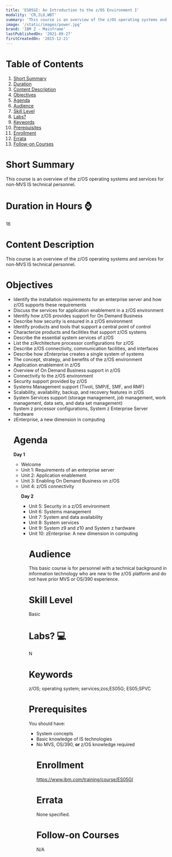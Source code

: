 ```yaml
---
title: 'ES05GI: An Introduction to the z/OS Environment I'
modality: 'CR,ILO,WBT'
summary: 'This course is an overview of the z/OS operating systems and services for non-MVS IS technical personnel.'
image: '/static/images/power.jpg'
brand: 'IBM Z - Mainframe'
lastPublishedOn: '2021-09-27'
firstCreatedOn: '2015-12-21'
---
```

# Table of Contents
1.  [Short Summary](#short-summary)
2.  [Duration](#duration-in-hours-)
3.  [Content Description](#content-description)
4.  [Objectives](#objectives)
5.  [Agenda](#agenda)
6.  [Audience](#audience)
7.  [Skill Level](#skill-level)
8.  [Labs?](#labs-)
9.  [Keywords](#keywords)
10. [Prerequisites](#prerequisites)
11. [Enrollment](#enrollment)
12. [Errata](#errata)
13. [Follow-on Courses](#follow-on-courses)

# Short Summary
This course is an overview of the z/OS operating systems and services for non-MVS IS technical personnel.

# Duration in Hours ⌚
16

# Content Description
<p>This course is an overview of the z/OS operating systems and services for non-MVS IS technical personnel.</p>

# Objectives
<ul />
	<li />Identify the installation requirements for an enterprise server and how z/OS supports these requirements
	<li />Discuss the services for application enablement in a z/OS environment
	<li />Identify how z/OS provides support for On Demand Business
	<li />Describe how security is ensured in a z/OS environment
	<li />Identify products and tools that support a central point of control
	<li />Characterize products and facilities that support z/OS systems
	<li />Describe the essential system services of z/OS
	<li />List the z/Architecture processor configurations for z/OS
	<li />Describe z/OS connectivity, communication facilities, and interfaces
	<li />Describe how zEnterprise creates a single system of systems
	<li />The concept, strategy, and benefits of the z/OS environment
	<li />Application enablement in z/OS
	<li />Overview of On Demand Business support in z/OS
	<li />Connectivity to the z/OS environment
	<li />Security support provided by z/OS
	<li />Systems Management support (Tivoli, SMP/E, SMF, and RMF)
	<li />Scalability, availability, backup, and recovery features in z/OS
	<li />System Services support (storage management, job management, work management, data sets, and data set management)
	<li />System z processor configurations, System z Enterprise Server hardware
	<li />zEnterprise, a new dimension in computing


# Agenda
<p><strong>Day 1</strong></p><ul /><li />Welcome<li />Unit 1: Requirements of an enterprise server<li />Unit 2: Application enablement<li />Unit 3: Enabling On Demand Business on z/OS<li />Unit 4: z/OS connectivity<p><strong>Day 2</strong></p><ul /><li />Unit 5: Security in a z/OS environment<li />Unit 6: Systems management<li />Unit 7: System and data availability<li />Unit 8: System services<li />Unit 9: System z9 and z10 and System z hardware<li />Unit 10: zEnterprise: A new dimension in computing

# Audience
<p>This basic course is for personnel with a technical background in information technology who are new to the z/OS platform and do not have prior MVS or OS/390 experience.</p>

# Skill Level
Basic               

# Labs? 💻
N

# Keywords
z/OS; operating system; services;zos;ES05G; ES05;SPVC

# Prerequisites
<p>You should have:</p>

<ul />
	<li />System concepts
	<li />Basic knowledge of IS technologies
	<li />No MVS, OS/390, <strong>or </strong>z/OS knowledge required


# Enrollment
https://www.ibm.com/training/course/ES05GI

# Errata
None specified.

# Follow-on Courses
N/A

